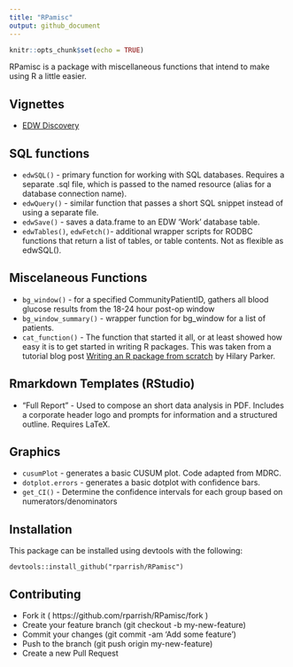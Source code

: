 ```yaml
---
title: "RPamisc"
output: github_document
---
```


```r
knitr::opts_chunk$set(echo = TRUE)
```

RPamisc is a package with miscellaneous functions that intend to make using R a little easier. 

## Vignettes
 - [EDW Discovery](http://htmlpreview.github.io/?https://github.com/rparrish/RPamisc/blob/master/vignettes/EDW_Discovery.html)

## SQL functions
 - `edwSQL()` - primary function for working with SQL databases. Requires a separate .sql file, which is passed to the named resource (alias for a database connection name).
 - `edwQuery()` - similar function that passes a short SQL snippet instead of using a separate file. 
 - `edwSave()` - saves a data.frame to an EDW 'Work' database table.
 - `edwTables()`, `edwFetch()`- additional wrapper scripts for RODBC functions that return a list of tables, or table contents. Not as flexible as edwSQL(). 


## Miscelaneous Functions
 - `bg_window()` - for a specified CommunityPatientID, gathers all blood glucose results from the 18-24 hour post-op window  
 - `bg_window_summary()` - wrapper function for bg_window for a list of patients.
 - `cat_function()` - The function that started it all, or at least showed how easy it is to get started in writing R packages. This was taken from a tutorial blog post [Writing an R package from scratch](https://hilaryparker.com/2014/04/29/writing-an-r-package-from-scratch/) by Hilary Parker. 
 
 
## Rmarkdown Templates (RStudio)

- "Full Report" - Used to compose an short data analysis in PDF. Includes a corporate header logo and prompts for information and a structured outline. Requires LaTeX. 

## Graphics
 - `cusumPlot` - generates a basic CUSUM plot. Code adapted from MDRC.
 - `dotplot.errors` - generates a basic dotplot with confidence bars.
 - `get_CI()` - Determine the confidence intervals for each group based on numerators/denominators


## Installation  


This package can be installed using devtools with the following:

    devtools::install_github("rparrish/RPamisc")
 
## Contributing

- Fork it ( https://github.com/rparrish/RPamisc/fork )
- Create your feature branch (git checkout -b my-new-feature)
- Commit your changes (git commit -am 'Add some feature')
- Push to the branch (git push origin my-new-feature)
- Create a new Pull Request

